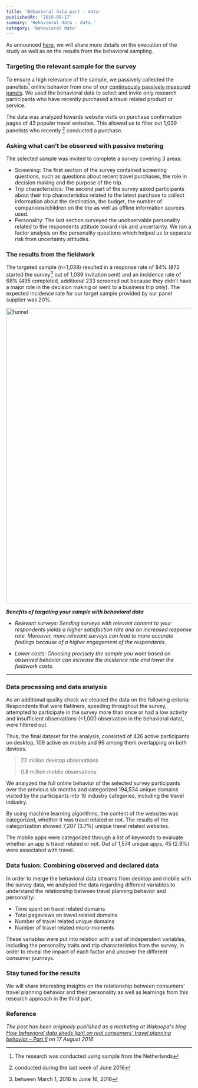 ```yaml
---
title: 'Behavioral data part - data'
publishedAt: '2016-08-17'
summary: 'Behavioral data - data.'
category: 'behavioral data'
---
```


As announced [here](test), we will share more details on the execution of the study as well as on the results from the behavioral sampling.

### Targeting the relevant sample for the survey

To ensure a high relevance of the sample, we passively collected the panelists[^1] online behavior from one of our [continuously passively measured panels](https://wakoopa.com/get-data). We used the behavioral data to select and invite only research participants who have recently purchased a travel related product or service.

The data was analyzed towards website visits on purchase confirmation pages of 43 popular travel websites. This allowed us to filter out 1,039 panelists who recently [^3] conducted a purchase.

### Asking what can’t be observed with passive metering

The selected sample was invited to complete a survey covering 3 areas:

-   Screening: The first section of the survey contained screening questions, such as questions about recent travel purchases, the role in decision making and the purpose of the trip.
-   Trip characteristics: The second part of the survey asked participants about their trip characteristics related to the latest purchase to collect information about the destination, the budget, the number of companions/children on the trip as well as offline information sources used.
-   Personality: The last section surveyed the unobservable personality related to the respondents attitude toward risk and uncertainty. We ran a factor analysis on the personality questions which helped us to separate risk from uncertainty attitudes.

### The results from the fieldwork

The targeted sample (n=1,039) resulted in a response rate of 84% (872 started the survey[^2] out of 1,039 invitation sent) and an incidence rate of 68% (495 completed, additional 233 screened out because they didn’t have a major role in the decision making or went to a business trip only). The expected incidence rate for our target sample provided by our panel supplier was 20%.

<Image src="/assets/images/post2/funnel.png" alt="funnel" width="1200" height="800"/>

**_Benefits of targeting your sample with behavioral data_**

-   _Relevant surveys: Sending surveys with relevant content to your respondents yields a higher satisfaction rate and an increased response rate. Moreover, more relevant surveys can lead to more accurate findings because of a higher engagement of the respondents_.
    
-   _Lower costs: Choosing precisely the sample you want based on observed behavior can increase the incidence rate and lower the fieldwork costs._
    

___

### Data processing and data analysis

As an additional quality check we cleaned the data on the following criteria: Respondents that were flatliners, speeding throughout the survey, attempted to participate in the survey more than once or had a low activity and insufficient observations (\<1,000 observation in the behavioral data), were filtered out.

Thus, the final dataset for the analysis, consisted of 426 active participants on desktop, 109 active on mobile and 99 among them overlapping on both devices.

> 22 million desktop observations
> 
> 0.8 million mobile observations

We analyzed the full online behavior of the selected survey participants over the previous six months and categorized 194,534 unique domains visited by the participants into 16 industry categories, including the travel industry.

By using machine learning algorithms, the content of the websites was categorized, whether it was travel related or not. The results of the categorization showed 7,207 (3.7%) unique travel related websites.

The mobile apps were categorized through a list of keywords to evaluate whether an app is travel related or not. Out of 1,574 unique apps, 45 (2.9%) were associated with travel.

### Data fusion: Combining observed and declared data

In order to merge the behavioral data streams from desktop and mobile with the survey data, we analyzed the data regarding different variables to understand the relationship between travel planning behavior and personality:

-   Time spent on travel related domains
-   Total pageviews on travel related domains
-   Number of travel related unique domains
-   Number of travel related micro-moments

These variables were put into relation with a set of independent variables, including the personality traits and trip characteristics from the survey, in order to reveal the impact of each factor and uncover the different consumer journeys.

### Stay tuned for the results

We will share interesting insights on the relationship between consumers' travel planning behavior and their personality as well as learnings from this research approach in the third part.

### Reference

_The post has been originally published as a marketing at Wakoopa's blog [How behavioral data sheds light on real consumers' travel planning behavior – Part II](https://blog.wakoopa.com/how-behavioral-data-sheds-light-on-real-consumers-travel-planning-behavior-part-ii/) on 17 August 2016_

[^1]: The research was conducted using sample from the Netherlands  
[^2]: between March 1, 2016 to June 16, 2016  
[^3]: conducted during the last week of June 2016

